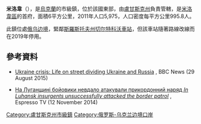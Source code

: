 {{No footnotes|time=2015-09-16T15:08:26+00:00}}
'''米洛韋'''（{{lang-uk|Мілове}}），是[[烏克蘭|烏克蘭]]的市級鎮，位於該國東部，由[[盧甘斯克州|盧甘斯克州]]負責管轄，是[[米洛韋區|米洛韋區]]的首府，面積6平方公里，2011年人口5,975，人口密度每平方公里995.8人。

此鎮位處[[俄乌边境|俄乌边境]]，緊鄰[[斯羅斯托夫州|斯羅斯托夫州]][[切尔特科沃車站|切尔特科沃車站]]，但該車站隨著路線改線而在2019年停用。

==參考資料==
*[http://www.bbc.com/news/world-europe-34066101 Ukraine crisis: Life on street dividing Ukraine and Russia] {{Wayback|url=http://www.bbc.com/news/world-europe-34066101 |date=20201108091824 }}, BBC News (29 August 2015)
*{{uk icon}} [http://espreso.tv/news/2014/11/13/na_luhanschyni_boyovyky_nevdalo_atakuvaly_prykordonnyy_naryad На Луганщині бойовики невдало атакували прикордонний наряд ''In Luhansk insurgents unsuccessfully attacked the border patrol''] {{Wayback|url=http://espreso.tv/news/2014/11/13/na_luhanschyni_boyovyky_nevdalo_atakuvaly_prykordonnyy_naryad |date=20200928224504 }}, Espresso TV (12 November 2014)

{{coord|49|22|40|N|40|07|50|E|source:ukwiki_region:UA_scale:30000|display=title}}

{{DEFAULTSORT:Мілове}}
[[Category:盧甘斯克州市級鎮|Category:盧甘斯克州市級鎮]]
[[Category:俄罗斯-乌克兰边境口岸|Category:俄罗斯-乌克兰边境口岸]]


{{Luhansk-geo-stub}}